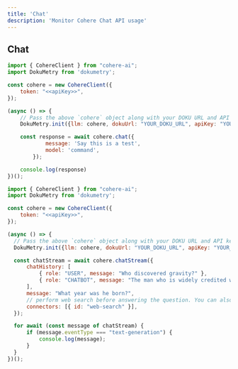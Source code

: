 ```yaml
---
title: 'Chat'
description: 'Monitor Cohere Chat API usage'
---
```


## Chat
<CodeGroup>

```javascript No Streaming
import { CohereClient } from "cohere-ai";
import DokuMetry from 'dokumetry';

const cohere = new CohereClient({
    token: "<<apiKey>>",
});

(async () => {
    // Pass the above `cohere` object along with your DOKU URL and API key and this will make sure that all Cohere calls are automatically tracked.
    DokuMetry.init({llm: cohere, dokuUrl: "YOUR_DOKU_URL", apiKey: "YOUR_DOKU_TOKEN"})

    const response = await cohere.chat({
            message: 'Say this is a test',
            model: 'command',
        });

    console.log(response)
})();
```

```javascript Streaming
import { CohereClient } from "cohere-ai";
import DokuMetry from 'dokumetry';

const cohere = new CohereClient({
    token: "<<apiKey>>",
});

(async () => {
  // Pass the above `cohere` object along with your DOKU URL and API key and this will make sure that all Cohere calls are automatically tracked.
  DokuMetry.init({llm: cohere, dokuUrl: "YOUR_DOKU_URL", apiKey: "YOUR_DOKU_TOKEN"})

  const chatStream = await cohere.chatStream({
      chatHistory: [
          { role: "USER", message: "Who discovered gravity?" },
          { role: "CHATBOT", message: "The man who is widely credited with discovering gravity is Sir Isaac Newton" }
      ],
      message: "What year was he born?",
      // perform web search before answering the question. You can also use your own custom connector.
      connectors: [{ id: "web-search" }],
  });

  for await (const message of chatStream) {
      if (message.eventType === "text-generation") {
          console.log(message);
      }
  }
})();
```

</CodeGroup>